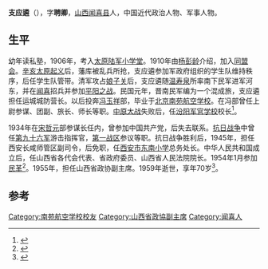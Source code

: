 '''支应遴'''（{{bd|1889年||1959年}}），字'''聘卿'''，[[山西|山西]][[闻喜县|闻喜县]]人，中国近代政治人物、军事人物。

== 生平 ==
幼年读私塾，1906年，考入[[太原陆军小学堂|太原陆军小学堂]]。1910年由[[杨彭龄|杨彭龄]]介绍，加入[[同盟会|同盟会]]。[[辛亥太原起义|辛亥太原起义]]后，藩库被乱兵所抢，支应遴参加军政府组织的学生队维持秩序，后任学生队管带。清军攻占[[娘子关|娘子关]]后，支应遴随[[温寿泉|温寿泉]]所率南下民军进军河东，并在[[闻喜|闻喜]]招兵并参加[[平阳之战|平阳之战]]。民国元年，晋南民军编为一个混成旅，支应遴担任运城城防营长。以后投奔[[冯玉祥|冯玉祥]]部，毕业于[[北京南苑航空学校|北京南苑航空学校]]。在冯部曾任上尉参谋、团副、旅长、师长等职。[[中原大战|中原大战]]失败后，任[[汾阳军官学校|汾阳军官学校]]校长<ref>{{cite book|author1=丁天顺|coauthors=许冰|title=山西近现代人物辞典|date=1999年11月|publisher=山西古籍出版社|location=太原|isbn=7-80598-360-7|pages=26页|accessdate=2015-06-17}}</ref>。

1934年在[[宋哲元|宋哲元]]部参谋长任内，曾参加中国共产党，后失去联系。[[抗日战争|抗日战争]]中曾任[[第九十六军|第九十六军]]游击指挥官，[[第一战区|第一战区]]参议等职。抗日战争胜利后，1945年，担任西安长咸师管区副司令，后免职，任[[西安市东南小学|西安市东南小学]]总务处长。中华人民共和国成立后，任山西省各代会代表、省政府委员、山西省人民法院院长。1954年1月参加[[民革|民革]]<ref>{{cite book|author1=山西省人民政协研究所|title=山西政协年鉴 1992|date=1992年11月|publisher=山西人民出版社|location=太原|isbn=7-203-02393-4|accessdate=2015-06-17}}</ref>。1955年，担任山西省政协副主席。1959年逝世，享年70岁<ref>{{cite book|author1=谢克昌主|title=《山西文史资料第四、五期 -- 孙中山与山西》|date=1991年|publisher=团结出版社|pages=,第693页|accessdate=2015-06-17}}</ref>。

==参考==
{{reflist}}

[[Category:南苑航空学校校友|Category:南苑航空学校校友]]
[[Category:山西省政協副主席|Category:山西省政協副主席]]
[[Category:闻喜人|Category:闻喜人]]